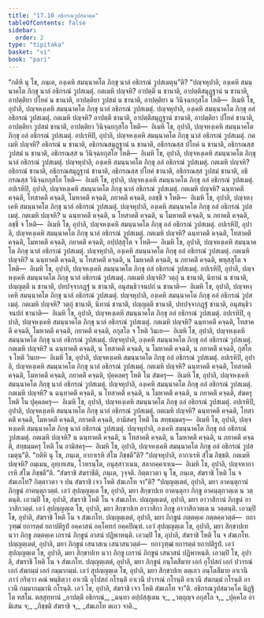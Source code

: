 ```yaml
---
title: "17.10 อธิกรณวูปสมวคฺค"
tableOfContents: false
sidebar:
  order: 2
type: "tipitaka"
basket: "vi"
book: "pari"
---
```



<DynamicBreadcrumb />

<Division number="457" book="pari">

<Paragraph number="2124" book="pari">
“กติหิ นุ โข, ภนฺเต, องฺเคหิ สมนฺนาคโต ภิกฺขุ นาลํ อธิกรณํ วูปสเมตุนฺ”ติ?
</Paragraph>

<Paragraph number="2125" book="pari">
“ปญฺจหุปาลิ, องฺเคหิ สมนฺนาคโต ภิกฺขุ นาลํ อธิกรณํ วูปสเมตุํ. กตเมหิ ปญฺจหิ? อาปตฺตึ น ชานาติ, อาปตฺติสมุฏฺฐานํ น ชานาติ, อาปตฺติยา ปโยคํ น ชานาติ, อาปตฺติยา วูปสมํ น ชานาติ, อาปตฺติยา น วินิจฺฉยกุสโล โหติ—  อิเมหิ โข, อุปาลิ, ปญฺจหงฺเคหิ สมนฺนาคโต ภิกฺขุ นาลํ อธิกรณํ วูปสเมตุํ. ปญฺจหุปาลิ, องฺเคหิ สมนฺนาคโต ภิกฺขุ อลํ อธิกรณํ วูปสเมตุํ. กตเมหิ ปญฺจหิ? อาปตฺตึ ชานาติ, อาปตฺติสมุฏฺฐานํ ชานาติ, อาปตฺติยา ปโยคํ ชานาติ, อาปตฺติยา วูปสมํ ชานาติ, อาปตฺติยา วินิจฺฉยกุสโล โหติ—  อิเมหิ โข, อุปาลิ, ปญฺจหงฺเคหิ สมนฺนาคโต ภิกฺขุ อลํ อธิกรณํ วูปสเมตุํ.
</Paragraph>

<Paragraph number="2126" book="pari">
อปเรหิปิ, อุปาลิ, ปญฺจหงฺเคหิ สมนฺนาคโต ภิกฺขุ นาลํ อธิกรณํ วูปสเมตุํ. กตเมหิ ปญฺจหิ? อธิกรณํ น ชานาติ, อธิกรณสมุฏฺฐานํ น ชานาติ, อธิกรณสฺส ปโยคํ น ชานาติ, อธิกรณสฺส วูปสมํ น ชานาติ, อธิกรณสฺส น วินิจฺฉยกุสโล โหติ—  อิเมหิ โข, อุปาลิ, ปญฺจหงฺเคหิ สมนฺนาคโต ภิกฺขุ นาลํ อธิกรณํ วูปสเมตุํ.
</Paragraph>

<Paragraph number="2127" book="pari">
ปญฺจหุปาลิ, องฺเคหิ สมนฺนาคโต ภิกฺขุ อลํ อธิกรณํ วูปสเมตุํ. กตเมหิ ปญฺจหิ? อธิกรณํ ชานาติ, อธิกรณสมุฏฺฐานํ ชานาติ, อธิกรณสฺส ปโยคํ ชานาติ, อธิกรณสฺส วูปสมํ ชานาติ, อธิกรณสฺส วินิจฺฉยกุสโล โหติ—  อิเมหิ โข, อุปาลิ, ปญฺจหงฺเคหิ สมนฺนาคโต ภิกฺขุ อลํ อธิกรณํ วูปสเมตุํ.
</Paragraph>

<Paragraph number="2128" book="pari">
อปเรหิปิ, อุปาลิ, ปญฺจหงฺเคหิ สมนฺนาคโต ภิกฺขุ นาลํ อธิกรณํ วูปสเมตุํ. กตเมหิ ปญฺจหิ? ฉนฺทาคตึ คจฺฉติ, โทสาคตึ คจฺฉติ, โมหาคตึ คจฺฉติ, ภยาคตึ คจฺฉติ, อลชฺชี จ โหติ—  อิเมหิ โข, อุปาลิ, ปญฺจหงฺเคหิ สมนฺนาคโต ภิกฺขุ นาลํ อธิกรณํ วูปสเมตุํ. ปญฺจหุปาลิ, องฺเคหิ สมนฺนาคโต ภิกฺขุ อลํ อธิกรณํ วูปสเมตุํ. กตเมหิ ปญฺจหิ? น ฉนฺทาคตึ คจฺฉติ, น โทสาคตึ คจฺฉติ, น โมหาคตึ คจฺฉติ, น ภยาคตึ คจฺฉติ, ลชฺชี จ โหติ—  อิเมหิ โข, อุปาลิ, ปญฺจหงฺเคหิ สมนฺนาคโต ภิกฺขุ อลํ อธิกรณํ วูปสเมตุํ.
</Paragraph>

<Paragraph number="2129" book="pari">
อปเรหิปิ, อุปาลิ, ปญฺจหงฺเคหิ สมนฺนาคโต ภิกฺขุ นาลํ อธิกรณํ วูปสเมตุํ. กตเมหิ ปญฺจหิ? ฉนฺทาคตึ คจฺฉติ, โทสาคตึ คจฺฉติ, โมหาคตึ คจฺฉติ, ภยาคตึ คจฺฉติ, อปฺปสฺสุโต จ โหติ—  อิเมหิ โข, อุปาลิ, ปญฺจหงฺเคหิ สมนฺนาคโต ภิกฺขุ นาลํ อธิกรณํ วูปสเมตุํ. ปญฺจหุปาลิ, องฺเคหิ สมนฺนาคโต ภิกฺขุ อลํ อธิกรณํ วูปสเมตุํ. กตเมหิ ปญฺจหิ? น ฉนฺทาคตึ คจฺฉติ, น โทสาคตึ คจฺฉติ, น โมหาคตึ คจฺฉติ, น ภยาคตึ คจฺฉติ, พหุสฺสุโต จ โหติ—  อิเมหิ โข, อุปาลิ, ปญฺจหงฺเคหิ สมนฺนาคโต ภิกฺขุ อลํ อธิกรณํ วูปสเมตุํ.
</Paragraph>

<Paragraph number="2130" book="pari">
อปเรหิปิ, อุปาลิ, ปญฺจหงฺเคหิ สมนฺนาคโต ภิกฺขุ นาลํ อธิกรณํ วูปสเมตุํ. กตเมหิ ปญฺจหิ? วตฺถุํ น ชานาติ, นิทานํ น ชานาติ, ปญฺญตฺตึ น ชานาติ, ปทปจฺจาภฏฺฐํ น ชานาติ, อนุสนฺธิวจนปถํ น ชานาติ—  อิเมหิ โข, อุปาลิ, ปญฺจหงฺเคหิ สมนฺนาคโต ภิกฺขุ นาลํ อธิกรณํ วูปสเมตุํ. ปญฺจหุปาลิ, องฺเคหิ สมนฺนาคโต ภิกฺขุ อลํ อธิกรณํ วูปสเมตุํ. กตเมหิ ปญฺจหิ? วตฺถุํ ชานาติ, นิทานํ ชานาติ, ปญฺญตฺตึ ชานาติ, ปทปจฺจาภฏฺฐํ ชานาติ, อนุสนฺธิวจนปถํ ชานาติ—  อิเมหิ โข, อุปาลิ, ปญฺจหงฺเคหิ สมนฺนาคโต ภิกฺขุ อลํ อธิกรณํ วูปสเมตุํ.
</Paragraph>

<Paragraph number="2131" book="pari">
อปเรหิปิ, อุปาลิ, ปญฺจหงฺเคหิ สมนฺนาคโต ภิกฺขุ นาลํ อธิกรณํ วูปสเมตุํ. กตเมหิ ปญฺจหิ? ฉนฺทาคตึ คจฺฉติ, โทสาคตึ คจฺฉติ, โมหาคตึ คจฺฉติ, ภยาคตึ คจฺฉติ, อกุสโล จ โหติ วินเย—  อิเมหิ โข, อุปาลิ, ปญฺจหงฺเคหิ สมนฺนาคโต ภิกฺขุ นาลํ อธิกรณํ วูปสเมตุํ. ปญฺจหุปาลิ, องฺเคหิ สมนฺนาคโต ภิกฺขุ อลํ อธิกรณํ วูปสเมตุํ. กตเมหิ ปญฺจหิ? น ฉนฺทาคตึ คจฺฉติ, น โทสาคตึ คจฺฉติ, น โมหาคตึ คจฺฉติ, น ภยาคตึ คจฺฉติ, กุสโล จ โหติ วินเย—  อิเมหิ โข, อุปาลิ, ปญฺจหงฺเคหิ สมนฺนาคโต ภิกฺขุ อลํ อธิกรณํ วูปสเมตุํ.
</Paragraph>

<Paragraph number="2132" book="pari">
อปเรหิปิ, อุปาลิ, ปญฺจหงฺเคหิ สมนฺนาคโต ภิกฺขุ นาลํ อธิกรณํ วูปสเมตุํ. กตเมหิ ปญฺจหิ? ฉนฺทาคตึ คจฺฉติ, โทสาคตึ คจฺฉติ, โมหาคตึ คจฺฉติ, ภยาคตึ คจฺฉติ, ปุคฺคลครุ โหติ โน สํฆครุ—  อิเมหิ โข, อุปาลิ, ปญฺจหงฺเคหิ สมนฺนาคโต ภิกฺขุ นาลํ อธิกรณํ วูปสเมตุํ. ปญฺจหุปาลิ, องฺเคหิ สมนฺนาคโต ภิกฺขุ อลํ อธิกรณํ วูปสเมตุํ. กตเมหิ ปญฺจหิ? น ฉนฺทาคตึ คจฺฉติ, น โทสาคตึ คจฺฉติ, น โมหาคตึ คจฺฉติ, น ภยาคตึ คจฺฉติ, สํฆครุ โหติ โน ปุคฺคลครุ—  อิเมหิ โข, อุปาลิ, ปญฺจหงฺเคหิ สมนฺนาคโต ภิกฺขุ อลํ อธิกรณํ วูปสเมตุํ.
</Paragraph>

<Paragraph number="2133" book="pari">
อปเรหิปิ, อุปาลิ, ปญฺจหงฺเคหิ สมนฺนาคโต ภิกฺขุ นาลํ อธิกรณํ วูปสเมตุํ. กตเมหิ ปญฺจหิ? ฉนฺทาคตึ คจฺฉติ, โทสาคตึ คจฺฉติ, โมหาคตึ คจฺฉติ, ภยาคตึ คจฺฉติ, อามิสครุ โหติ โน สทฺธมฺมครุ—  อิเมหิ โข, อุปาลิ, ปญฺจหงฺเคหิ สมนฺนาคโต ภิกฺขุ นาลํ อธิกรณํ วูปสเมตุํ. ปญฺจหุปาลิ, องฺเคหิ สมนฺนาคโต ภิกฺขุ อลํ อธิกรณํ วูปสเมตุํ. กตเมหิ ปญฺจหิ? น ฉนฺทาคตึ คจฺฉติ, น โทสาคตึ คจฺฉติ, น โมหาคตึ คจฺฉติ, น ภยาคตึ คจฺฉติ, สทฺธมฺมครุ โหติ โน อามิสครุ—  อิเมหิ โข, อุปาลิ, ปญฺจหงฺเคหิ สมนฺนาคโต ภิกฺขุ อลํ อธิกรณํ วูปสเมตุนฺ”ติ.
</Paragraph>

</Division>
<Division number="458" book="pari">

<Paragraph number="2134" book="pari">
“กติหิ นุ โข, ภนฺเต, อากาเรหิ สํโฆ ภิชฺชตี”ติ? “ปญฺจหุปาลิ, อากาเรหิ สํโฆ ภิชฺชติ. กตเมหิ ปญฺจหิ? กมฺเมน, อุทฺเทเสน, โวหรนฺโต, อนุสฺสาวเนน, สลากคฺคาเหน—  อิเมหิ โข, อุปาลิ, ปญฺจหากาเรหิ สํโฆ ภิชฺชตี”ติ.
</Paragraph>

<Paragraph number="2135" book="pari">
“สํฆราชิ สํฆราชีติ, ภนฺเต, วุจฺจติ. กิตฺตาวตา นุ โข, ภนฺเต, สํฆราชิ โหติ โน จ สํฆเภโท? กิตฺตาวตา จ ปน สํฆราชิ เจว โหติ สํฆเภโท จา”ติ? “ปญฺญตฺเตตํ, อุปาลิ, มยา อาคนฺตุกานํ ภิกฺขูนํ อาคนฺตุกวตฺตํ. เอวํ สุปญฺญตฺเต โข, อุปาลิ, มยา สิกฺขาปเท อาคนฺตุกา ภิกฺขู อาคนฺตุกวตฺเต น วตฺตนฺติ. เอวมฺปิ โข, อุปาลิ, สํฆราชิ โหติ โน จ สํฆเภโท. ปญฺญตฺเตตํ, อุปาลิ, มยา อาวาสิกานํ ภิกฺขูนํ อาวาสิกวตฺตํ. เอวํ สุปญฺญตฺเต โข, อุปาลิ, มยา สิกฺขาปเท อาวาสิกา ภิกฺขู อาวาสิกวตฺเต น วตฺตนฺติ. เอวมฺปิ โข, อุปาลิ, สํฆราชิ โหติ โน จ สํฆเภโท. ปญฺญตฺเตตํ, อุปาลิ, มยา ภิกฺขูนํ ภตฺตคฺเค ภตฺตคฺควตฺตํ—  ยถาวุฑฺฒํ ยถารตฺตํ ยถาปติรูปํ อคฺคาสนํ อคฺโคทกํ อคฺคปิณฺฑํ. เอวํ สุปญฺญตฺเต โข, อุปาลิ, มยา สิกฺขาปเท นวา ภิกฺขู ภตฺตคฺเค เถรานํ ภิกฺขูนํ อาสนํ ปฏิพาหนฺติ. เอวมฺปิ โข, อุปาลิ, สํฆราชิ โหติ โน จ สํฆเภโท. ปญฺญตฺเตตํ, อุปาลิ, มยา ภิกฺขูนํ เสนาสเน เสนาสนวตฺตํ—  ยถาวุฑฺฒํ ยถารตฺตํ ยถาปติรูปํ. เอวํ สุปญฺญตฺเต โข, อุปาลิ, มยา สิกฺขาปเท นวา ภิกฺขู เถรานํ ภิกฺขูนํ เสนาสนํ ปฏิพาหนฺติ. เอวมฺปิ โข, อุปาลิ, สํฆราชิ โหติ โน จ สํฆเภโท. ปญฺญตฺเตตํ, อุปาลิ, มยา ภิกฺขูนํ อนฺโตสีมาย เอกํ อุโปสถํ เอกํ ปวารณํ เอกํ สํฆกมฺมํ เอกํ กมฺมากมฺมํ. เอวํ สุปญฺญตฺเต โข, อุปาลิ, มยา สิกฺขาปเท ตตฺเถว อนฺโตสีมาย อาเวนิภาวํ กริตฺวา คณํ พนฺธิตฺวา อาเวนึ อุโปสถํ กโรนฺติ อาเวนึ ปวารณํ กโรนฺติ อาเวนึ สํฆกมฺมํ กโรนฺติ อาเวนึ กมฺมากมฺมานิ กโรนฺติ. เอวํ โข, อุปาลิ, สํฆราชิ เจว โหติ สํฆเภโท จา”ติ.

</Paragraph>
</Division>

<Paragraph number="2136" type="center" book="pari">
อธิกรณวูปสมวคฺโค นิฏฺฐิโต ทสโม.



</Paragraph>

<Paragraph number="2137" type="center" book="pari">
ตสฺสุทฺทานํ


</Paragraph>

<Paragraph number="2138" type="verses" book="pari">
_อาปตฺตึ อธิกรณํ,_  
_ฉนฺทา อปฺปสฺสุเตน จ;_  
_วตฺถุญฺจ อกุสโล จ,_  
_ปุคฺคโล อามิเสน จ;_  
_ภิชฺชติ สํฆราชิ จ,_  
_สํฆเภโท ตเถว จาติ._
</Paragraph>